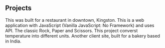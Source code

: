 ## Projects

<ProjectCard title="Melt & Grill" link="https://meltandgrill.com" bg="linear-gradient(to right, #D4145A 0%, #FBB03B 100%)">
This was built for a restaurant in downtown, Kingston.
</ProjectCard>

<ProjectCard title="Weather App" link="https://rishabkumar7.github.io/weatherapp/" bg="linear-gradient(to right, #d585ff 0%, #00ffee 100%)">
This is a web application with JavaScript (Vanilla JavaScript: No Framework) and uses API.
</ProjectCard>

<ProjectCard title="Rock Paper Scissors" link="https://rockpaperscissor.ga" bg="linear-gradient(to right, #662d8c 0%, #ed1e79 100%)">
The classic Rock, Paper and Scissors.
</ProjectCard>

<ProjectCard title="Temp Convertor" link="https://rishabkumar7.github.io/temperatureConvertor/" bg="linear-gradient(to right, #009245 0%, #fcee21 100%)">
This project converst temperature into different units.
</ProjectCard>

<ProjectCard title="Swiss Bakers" link="https://swissbakers.ga" bg="linear-gradient(to right, #d585ff 0%, #00ffee 100%)">
Another client site, built for a bakery based in India.
</ProjectCard>